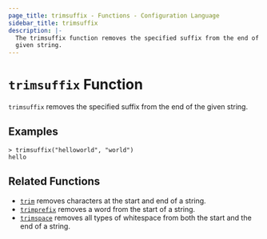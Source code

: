 ```yaml
---
page_title: trimsuffix - Functions - Configuration Language
sidebar_title: trimsuffix
description: |-
  The trimsuffix function removes the specified suffix from the end of a
  given string.
---
```


# `trimsuffix` Function

`trimsuffix` removes the specified suffix from the end of the given string.

## Examples

```shell-session
> trimsuffix("helloworld", "world")
hello
```

## Related Functions

- [`trim`](/docs/hcl2/functions/string/trim) removes characters at the start and end of a string.
- [`trimprefix`](/docs/hcl2/functions/string/trimprefix) removes a word from the start of a string.
- [`trimspace`](/docs/hcl2/functions/string/trimspace) removes all types of whitespace from
  both the start and the end of a string.
